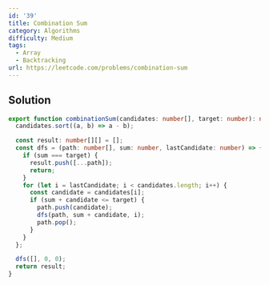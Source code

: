 ```yaml
---
id: '39'
title: Combination Sum
category: Algorithms
difficulty: Medium
tags:
  - Array
  - Backtracking
url: https://leetcode.com/problems/combination-sum
---
```


## Solution

```typescript showLineNumbers
export function combinationSum(candidates: number[], target: number): number[][] {
  candidates.sort((a, b) => a - b);

  const result: number[][] = [];
  const dfs = (path: number[], sum: number, lastCandidate: number) => {
    if (sum === target) {
      result.push([...path]);
      return;
    }
    for (let i = lastCandidate; i < candidates.length; i++) {
      const candidate = candidates[i];
      if (sum + candidate <= target) {
        path.push(candidate);
        dfs(path, sum + candidate, i);
        path.pop();
      }
    }
  };

  dfs([], 0, 0);
  return result;
}
```
